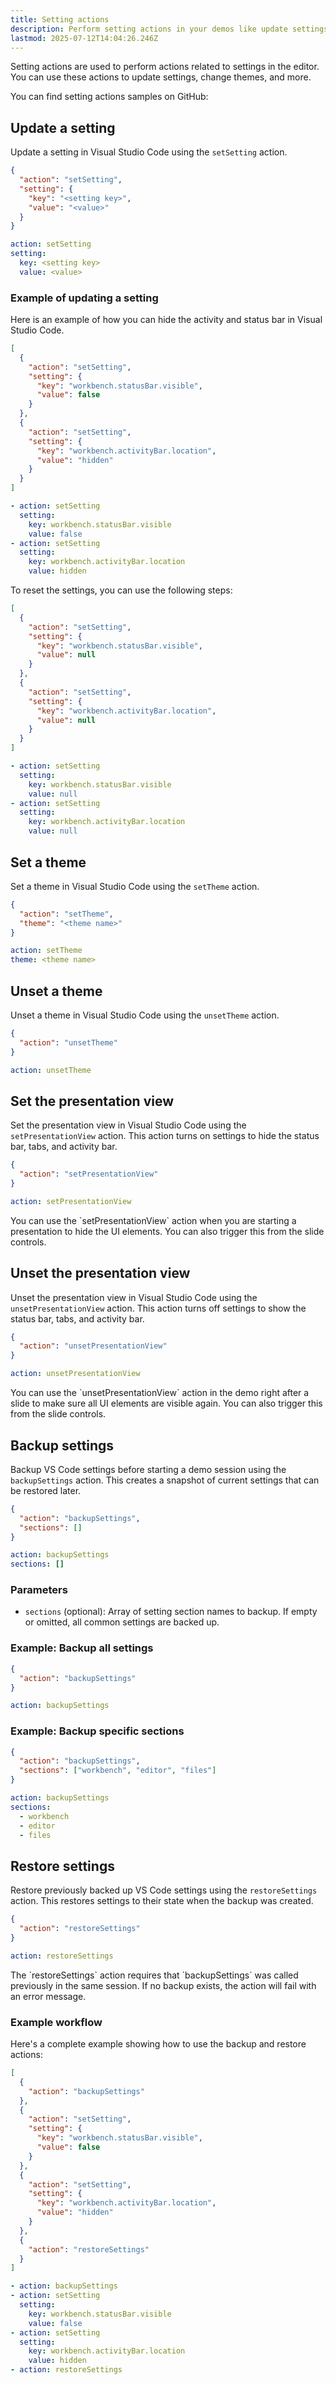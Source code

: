 ```yaml
---
title: Setting actions
description: Perform setting actions in your demos like update settings, change themes, and more.
lastmod: 2025-07-12T14:04:26.246Z
---
```



Setting actions are used to perform actions related to settings in the editor. You can use these actions to update settings, change themes, and more.

<Aside type="note" title='Samples'>
  You can find setting actions samples on GitHub: 
  <GitHubFileOpener filePath=".demo/7.setting-actions.json" />
</Aside>

## Update a setting

Update a setting in Visual Studio Code using the `setSetting` action.

<Tabs syncKey="update-setting">
<TabItem label="JSON">

```json
{
  "action": "setSetting",
  "setting": {
    "key": "<setting key>",
    "value": "<value>"
  }
}
```

</TabItem>
<TabItem label="YAML">

```yaml
action: setSetting
setting:
  key: <setting key>
  value: <value>
```

</TabItem>
</Tabs>

### Example of updating a setting

Here is an example of how you can hide the activity and status bar in Visual Studio Code.

<Tabs syncKey="update-setting-example">
<TabItem label="JSON">

```json
[
  {
    "action": "setSetting",
    "setting": {
      "key": "workbench.statusBar.visible",
      "value": false
    }
  },
  {
    "action": "setSetting",
    "setting": {
      "key": "workbench.activityBar.location",
      "value": "hidden"
    }
  }
]
```

</TabItem>
<TabItem label="YAML">

```yaml
- action: setSetting
  setting:
    key: workbench.statusBar.visible
    value: false
- action: setSetting
  setting:
    key: workbench.activityBar.location
    value: hidden
```

</TabItem>
</Tabs>

To reset the settings, you can use the following steps:

<Tabs syncKey="reset-setting-example">
<TabItem label="JSON">

```json
[
  {
    "action": "setSetting",
    "setting": {
      "key": "workbench.statusBar.visible",
      "value": null
    }
  },
  {
    "action": "setSetting",
    "setting": {
      "key": "workbench.activityBar.location",
      "value": null
    }
  }
]
```

</TabItem>
<TabItem label="YAML">

```yaml
- action: setSetting
  setting:
    key: workbench.statusBar.visible
    value: null
- action: setSetting
  setting:
    key: workbench.activityBar.location
    value: null
```

</TabItem>
</Tabs>

## Set a theme

Set a theme in Visual Studio Code using the `setTheme` action.

<Tabs syncKey="set-theme-action">
<TabItem label="JSON">

```json
{
  "action": "setTheme",
  "theme": "<theme name>"
}
```

</TabItem>
<TabItem label="YAML">

```yaml
action: setTheme
theme: <theme name>
```

</TabItem>
</Tabs>

## Unset a theme

Unset a theme in Visual Studio Code using the `unsetTheme` action.

<Tabs syncKey="unset-theme-action">
<TabItem label="JSON">

```json
{
  "action": "unsetTheme"
}
```

</TabItem>
<TabItem label="YAML">

```yaml
action: unsetTheme
```

</TabItem>
</Tabs>

## Set the presentation view

Set the presentation view in Visual Studio Code using the `setPresentationView` action. This action turns on settings to hide the status bar, tabs, and activity bar.

<Tabs syncKey="set-presentation-view-action">
<TabItem label="JSON">

```json
{
  "action": "setPresentationView"
}
```

</TabItem>
<TabItem label="YAML">

```yaml
action: setPresentationView
```

</TabItem>
</Tabs>

<Aside type="tip">
  You can use the `setPresentationView` action when you are starting a presentation to hide the UI elements. You can also trigger this from the slide controls.
</Aside>

## Unset the presentation view

Unset the presentation view in Visual Studio Code using the `unsetPresentationView` action. This action turns off settings to show the status bar, tabs, and activity bar.

<Tabs syncKey="unset-presentation-view-action">
<TabItem label="JSON">

```json
{
  "action": "unsetPresentationView"
}
```

</TabItem>
<TabItem label="YAML">

```yaml
action: unsetPresentationView
```

</TabItem>
</Tabs>

<Aside type="tip">
  You can use the `unsetPresentationView` action in the demo right after a slide to make sure all UI elements are visible again. You can also trigger this from the slide controls.
</Aside>

## Backup settings

Backup VS Code settings before starting a demo session using the `backupSettings` action. This creates a snapshot of current settings that can be restored later.

<Tabs syncKey="backup-settings-action">
<TabItem label="JSON">

```json
{
  "action": "backupSettings",
  "sections": []
}
```

</TabItem>
<TabItem label="YAML">

```yaml
action: backupSettings
sections: []
```

</TabItem>
</Tabs>

### Parameters

- `sections` (optional): Array of setting section names to backup. If empty or omitted, all common settings are backed up.

### Example: Backup all settings

<Tabs syncKey="backup-all-settings">
<TabItem label="JSON">

```json
{
  "action": "backupSettings"
}
```

</TabItem>
<TabItem label="YAML">

```yaml
action: backupSettings
```

</TabItem>
</Tabs>

### Example: Backup specific sections

<Tabs syncKey="backup-specific-settings">
<TabItem label="JSON">

```json
{
  "action": "backupSettings",
  "sections": ["workbench", "editor", "files"]
}
```

</TabItem>
<TabItem label="YAML">

```yaml
action: backupSettings
sections:
  - workbench
  - editor
  - files
```

</TabItem>
</Tabs>

## Restore settings

Restore previously backed up VS Code settings using the `restoreSettings` action. This restores settings to their state when the backup was created.

<Tabs syncKey="restore-settings-action">
<TabItem label="JSON">

```json
{
  "action": "restoreSettings"
}
```

</TabItem>
<TabItem label="YAML">

```yaml
action: restoreSettings
```

</TabItem>
</Tabs>

<Aside type="note">
  The `restoreSettings` action requires that `backupSettings` was called previously in the same session. If no backup exists, the action will fail with an error message.
</Aside>

### Example workflow

Here's a complete example showing how to use the backup and restore actions:

<Tabs syncKey="backup-restore-workflow">
<TabItem label="JSON">

```json
[
  {
    "action": "backupSettings"
  },
  {
    "action": "setSetting",
    "setting": {
      "key": "workbench.statusBar.visible",
      "value": false
    }
  },
  {
    "action": "setSetting",
    "setting": {
      "key": "workbench.activityBar.location",
      "value": "hidden"
    }
  },
  {
    "action": "restoreSettings"
  }
]
```

</TabItem>
<TabItem label="YAML">

```yaml
- action: backupSettings
- action: setSetting
  setting:
    key: workbench.statusBar.visible
    value: false
- action: setSetting
  setting:
    key: workbench.activityBar.location
    value: hidden
- action: restoreSettings
```

</TabItem>
</Tabs>